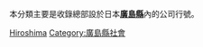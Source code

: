 本分類主要是收錄總部設於日本'''[[廣島縣|廣島縣]]'''內的公司行號。
{{日本行政區劃分類導航|公司}}
{{Commonscat|Companies based in Hiroshima prefecture}}

[[Category:日本各都道府縣公司|Hiroshima]]
[[Category:廣島縣社會|Category:廣島縣社會]]